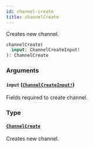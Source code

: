 ```yaml
---
id: channel-create
title: channelCreate
---
```


Creates new channel.

```graphql
channelCreate(
  input: ChannelCreateInput!
): ChannelCreate

```

### Arguments

#### `input` ([`ChannelCreateInput!`](../../../developer/api-reference/inputs/channel-create-input))

Fields required to create channel.

### Type

#### [`ChannelCreate`](../../../developer/api-reference/objects/channel-create)

Creates new channel.
